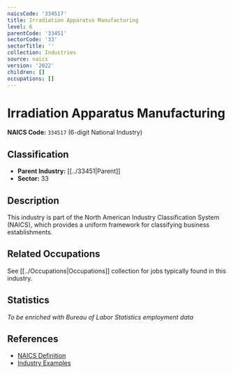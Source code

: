 ```yaml
---
naicsCode: '334517'
title: Irradiation Apparatus Manufacturing
level: 6
parentCode: '33451'
sectorCode: '33'
sectorTitle: ''
collection: Industries
source: naics
version: '2022'
children: []
occupations: []
---
```

# Irradiation Apparatus Manufacturing

**NAICS Code:** `334517` (6-digit National Industry)

## Classification

- **Parent Industry:** [[../33451|Parent]]
- **Sector:** 33

## Description

This industry is part of the North American Industry Classification System (NAICS), which provides a uniform framework for classifying business establishments.

## Related Occupations

See [[../Occupations|Occupations]] collection for jobs typically found in this industry.

## Statistics

*To be enriched with Bureau of Labor Statistics employment data*

## References

- [NAICS Definition](https://www.census.gov/naics/)
- [Industry Examples](https://www.census.gov/naics/2022NAICS/)
